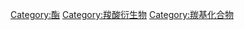 {{Catnav|页面分类|自然科学|化学|有机化学|有机化合物|有机化合物 (按官能团分类)|酯}}
{{catmore}}
{{Commonscat|Carboxylate esters}}

[[Category:酯|Category:酯]]
[[Category:羧酸衍生物|Category:羧酸衍生物]]
[[Category:羰基化合物|Category:羰基化合物]]